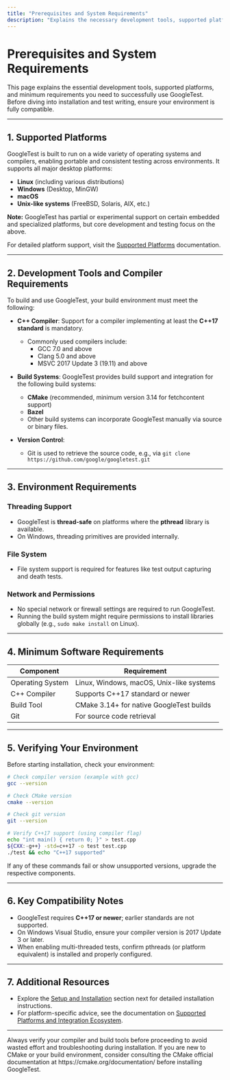 ```yaml
---
title: "Prerequisites and System Requirements"
description: "Explains the necessary development tools, supported platforms, and minimum C++ version required to use GoogleTest. Users will be able to confirm their environment compatibility before proceeding."
---
```


# Prerequisites and System Requirements

This page explains the essential development tools, supported platforms, and minimum requirements you need to successfully use GoogleTest. Before diving into installation and test writing, ensure your environment is fully compatible.

---

## 1. Supported Platforms

GoogleTest is built to run on a wide variety of operating systems and compilers, enabling portable and consistent testing across environments. It supports all major desktop platforms:

- **Linux** (including various distributions)
- **Windows** (Desktop, MinGW)
- **macOS**
- **Unix-like systems** (FreeBSD, Solaris, AIX, etc.)

**Note:** GoogleTest has partial or experimental support on certain embedded and specialized platforms, but core development and testing focus on the above.

For detailed platform support, visit the [Supported Platforms](https://github.com/google/googletest/blob/main/docs/platforms.md) documentation.

---

## 2. Development Tools and Compiler Requirements

To build and use GoogleTest, your build environment must meet the following:

- **C++ Compiler**: Support for a compiler implementing at least the **C++17 standard** is mandatory.
  - Commonly used compilers include:
    - GCC 7.0 and above
    - Clang 5.0 and above
    - MSVC 2017 Update 3 (19.11) and above
- **Build Systems**: GoogleTest provides build support and integration for the following build systems:
  - **CMake** (recommended, minimum version 3.14 for fetchcontent support)
  - **Bazel**
  - Other build systems can incorporate GoogleTest manually via source or binary files.

- **Version Control**:
  - Git is used to retrieve the source code, e.g., via `git clone https://github.com/google/googletest.git`

---

## 3. Environment Requirements

### Threading Support

- GoogleTest is **thread-safe** on platforms where the **pthread** library is available.
- On Windows, threading primitives are provided internally.

### File System

- File system support is required for features like test output capturing and death tests.

### Network and Permissions

- No special network or firewall settings are required to run GoogleTest.
- Running the build system might require permissions to install libraries globally (e.g., `sudo make install` on Linux).

---

## 4. Minimum Software Requirements

| Component               | Requirement                               |
|------------------------|-------------------------------------------|
| Operating System       | Linux, Windows, macOS, Unix-like systems |
| C++ Compiler           | Supports C++17 standard or newer           |
| Build Tool             | CMake 3.14+ for native GoogleTest builds  |
| Git                    | For source code retrieval                   |


---

## 5. Verifying Your Environment

Before starting installation, check your environment:

```bash
# Check compiler version (example with gcc)
gcc --version

# Check CMake version
cmake --version

# Check git version
git --version

# Verify C++17 support (using compiler flag)
echo "int main() { return 0; }" > test.cpp
${CXX:-g++} -std=c++17 -o test test.cpp
./test && echo "C++17 supported"
```

If any of these commands fail or show unsupported versions, upgrade the respective components.

---

## 6. Key Compatibility Notes

- GoogleTest requires **C++17 or newer**; earlier standards are not supported.
- On Windows Visual Studio, ensure your compiler version is 2017 Update 3 or later.
- When enabling multi-threaded tests, confirm pthreads (or platform equivalent) is installed and properly configured.

---

## 7. Additional Resources

- Explore the [Setup and Installation](https://github.com/google/googletest/tree/main/getting-started/setup-intro) section next for detailed installation instructions.
- For platform-specific advice, see the documentation on [Supported Platforms and Integration Ecosystem](https://github.com/google/googletest/tree/main/overview/features-and-getting-started/supported-platforms-and-integrations).

---

<Tip>
Always verify your compiler and build tools before proceeding to avoid wasted effort and troubleshooting during installation.
</Tip>

<Note>
If you are new to CMake or your build environment, consider consulting the CMake official documentation at https://cmake.org/documentation/ before installing GoogleTest.
</Note>